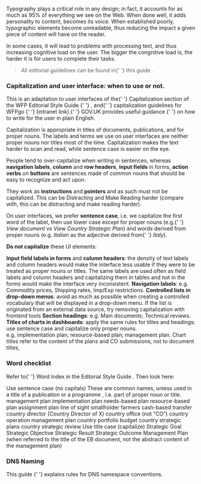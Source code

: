 
<Meta title="Documentation/Capitalization" subTitle="Guidelines" />

<p>
  Typography plays a critical role in any design; in fact, it accounts for as
  much as 95% of everything we see on the Web. When done well, it adds
  personality to content, becomes its voice. When established poorly,
  typographic elements become unreadable, thus reducing the impact a given piece
  of content will have on the reader.
</p>

<p>
  In some cases, it will lead to problems with processing text, and thus
  increasing cognitive load on the user. The bigger the congnitive load is, the
  harder it is for users to complete their tasks.
</p>

<Blockquote title="WFP editorial style guide">
  <p>
    All editorial guidelines can be found in{' '}
    <Link href="https://cdn.wfp.org/guides/editorial" target="_blank">
      this guide
    </Link>
    .
  </p>
</Blockquote>

<h3>Capitalization and user interface: when to use or not.</h3>
<p>
  This is an adaptation to user interfaces of the{' '}
  <Link
    href="https://cdn.wfp.org/guides/editorial/content/capitalization/"
    target="_blank">
    Capitalization section of the WFP Editorial Style Guide
  </Link>{' '}
  , and{' '}
  <Link
    href="https://communities.wfp.org/post/capitalization-titles"
    target="_blank">
    capitalization guidelines for WFPgo
  </Link>{' '}
  (intranet link).{' '}
  <Link
    href="https://www.gov.uk/guidance/content-design/writing-for-gov-uk"
    target="_blank">
    GOV.UK provides useful guidance
  </Link>{' '}
  on how to write for the user in plain English.
</p>
<p>
  <List kind="bullet">
    <ListItem>
      Capitalization is appropriate in titles of documents, publications, and
      for proper nouns.
    </ListItem>
    <ListItem>
      The labels and terms we use on user interfaces are neither proper nouns
      nor titles most of the time.
    </ListItem>
    <ListItem>
      Capitalization makes the text harder to scan and read, while sentence case
      is easier on the eye.
    </ListItem>
  </List>
</p>

<p>
  People tend to over-capitalize when writing in sentences, whereas
  <b>navigation labels</b>, <b>column</b> and <b>row headers</b>, <b>
    input fields
  </b> in forms,
  <b>action verbs</b> on <b>buttons</b> are sentences made of common nouns that
  should be easy to recognize and act upon.
</p>

<p>
  They work as <b>instructions</b> and <b>pointers</b> and as such must not be
  capitalized. This can be Distracting and Make Reading harder (compare with,
  this can be distracting and make reading harder).
</p>

<p>
  On user interfaces, we prefer <b>sentence case</b>, i.e. we capitalize the
  first word of the label, then use lower case except for proper nouns (e.g.{' '}
  <i>View document</i> vs <i>View Country Strategic Plan</i>) and words derived
  from proper nouns (e.g. <i>Italian</i> as the adjective derived from{' '}
  <i>Italy</i>).
</p>

<p>
  <b>Do not capitalize</b> these UI elements:
</p>

<p>
  <List kind="bullet">
    <ListItem>
      <b>Input field labels in forms</b> and <b>column headers</b>:
    </ListItem>
    <ListItem>
      the density of text labels and column headers would make the interface
      less usable if they were to be treated as proper nouns or titles.
    </ListItem>
    <ListItem>
      The same labels are used often as field labels and column headers and
      capitalizing them in tables and not in the forms would make the interface
      very inconsistent.
    </ListItem>
    <ListItem>
      <b>Navigation labels</b>: e.g. Commodity prices, Shipping rates, Imp/Exp
      restrictions.
    </ListItem>
    <ListItem>
      <b>Controlled lists in drop-down menus</b>: avoid as much as possible when
      creating a controlled vocabulary that will be displayed in a drop-down
      menu. If the list is originated from an external data source, try removing
      capitalization with frontend tools
    </ListItem>
    <ListItem>
      <b>Section headings</b>: e.g. Main documents; Technical reviews.
    </ListItem>
    <ListItem>
      <b>Titles of charts in dashboards</b>: apply the same rules for titles and
      headings: use sentence case and capitalize only proper nouns.
      <br />
      e.g. implementation plan; resource-based plan; management plan. Chart
      titles refer to the content of the plans and CO submissions, not to
      document titles,
    </ListItem>
  </List>
</p>

<h3>Word checklist</h3>
<p>
  Refer to{' '}
  <Link
    href="https://cdn.wfp.org/guides/editorial/reference/wordindex/"
    target="_blank"
    rel="noreferrer">
    Word Index in the Editorial Style Guide
  </Link>
  . Then look here:
</p>
<List kind="bullet">
  <ListItem>Use sentence case (no capitals)</ListItem>
  <ListItem>
    These are common names, unless used in a title of a publication or a
    programme , I.e. part of proper noun or title.
  </ListItem>
  <ListItem>management plan</ListItem>
  <ListItem>implementation plan</ListItem>
  <ListItem>needs-based plan</ListItem>
  <ListItem>resource-based plan</ListItem>
  <ListItem>assignment plan</ListItem>
  <ListItem>line of sight</ListItem>
  <ListItem>smallholder farmers</ListItem>
  <ListItem>cash-based transfer</ListItem>
  <ListItem>country director (Country Director of X)</ListItem>
  <ListItem>country office (not “CO”)</ListItem>
  <ListItem>country operation management plan</ListItem>
  <ListItem>country portfolio budget</ListItem>
  <ListItem>country strategic plans</ListItem>
  <ListItem>country strategic review</ListItem>
  <ListItem>Use title case (capitalize)</ListItem>
  <ListItem>Strategic Goal</ListItem>
  <ListItem>Strategic Objective</ListItem>
  <ListItem>Strategic Result</ListItem>
  <ListItem>Strategic Outcome</ListItem>
  <ListItem>
    Management Plan (when referred to the title of the EB document, not the
    abstract content of the management plan)
  </ListItem>
</List>
<h3>DNS Naming</h3>
<p>
  <Link href="https://newgo.wfp.org/documents/dns-conventions/" target="_blank">
    This guide
  </Link>{' '}
  explains rules for DNS namespace conventions.
</p>

